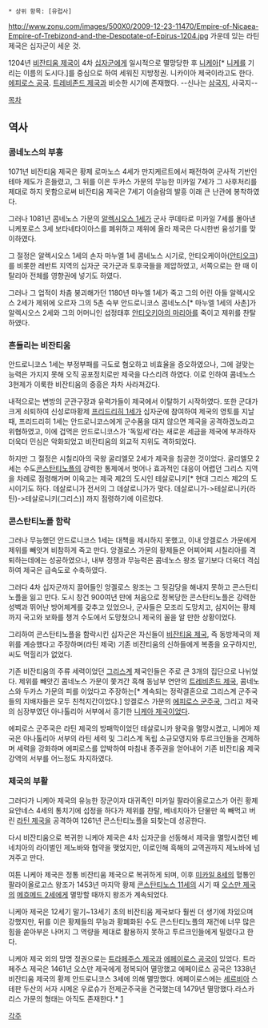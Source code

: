  * 상위 항목: [유럽사]

http://www.zonu.com/images/500X0/2009-12-23-11470/Empire-of-Nicaea-Empire-of-Trebizond-and-the-Despotate-of-Epirus-1204.jpg
가운데 있는 라틴 제국은 십자군이 세운 것.

1204년 [[비잔티움 제국]]이 4차 [[십자군]]에게 일시적으로 멸망당한 후 [[니케아]][* [[니케]]를 기리는 이름의 도시다.]를 중심으로 하여 세워진 지방정권. 니카이아 제국이라고도 한다. [[에피로스 공국]]. [[트레비존드 제국]]과 비슷한 시기에 존재했다. --신나는 [[삼국지]], 사국지--

[[목차]]
== 역사 ==
=== 콤네노스의 부흥 ===
1071년 비잔티움 제국은 황제 로마노스 4세가 만지케르트에서 패전하여 군사적 기반인 테마 제도가 흔들렸고, 그 뒤를 이은 두카스 가문의 무능한 미카일 7세가 그 사후처리를 제대로 하지 못함으로써 비잔티움 제국은 7세기 이슬람의 발흥 이래 큰 난관에 봉착하였다. 

그러나 1081년 콤네노스 가문의 [[알렉시오스 1세]]가 군사 쿠데타로 미카일 7세를 몰아낸 니케포로스 3세 보타네타이아스를 폐위하고 제위에 올라 제국은 다시한번 융성기를 맞이하였다. 

그 절정은 알렉시오스 1세의 손자 마누엘 1세 콤네노스 시기로, 안티오케이아([[안티오크]])를 비롯한 레반트 지역의 십자군 국가군과 토후국들을 제압하였고, 서쪽으로는 한 때 이탈리아 전체를 영향권에 넣기도 하였다. 

그러나 그 업적이 차츰 붕괴해가던 1180년 마누엘 1세가 죽고 그의 어린 아들 알렉시오스 2세가 제위에 오르자 그의 5촌 숙부 안드로니코스 콤네노스[* 마누엘 1세의 사촌]가 알렉시오스 2세와 그의 어머니인 섭정태후 [[안티오키아의 마리아]]를 죽이고 제위를 찬탈하였다. 

=== 흔들리는 비잔티움 ===
안드로니코스 1세는 부정부패를 극도로 혐오하고 비효율을 증오하였으나, 그에 걸맞는 능력은 가지지 못해 오직 공포정치로만 제국을 다스리려 하였다. 이로 인하여 콤네노스 3현제가 이룩한 비잔티움의 중흥은 차차 사라져갔다. 

내적으로는 변방의 군관구장과 유력가들이 제국에서 이탈하기 시작하였다. 또한 군대가 크게 쇠퇴하여 신성로마황제 [[프리드리히 1세]]가 십자군에 참여하여 제국의 영토를 지날 때, 프리드리히 1세는 안드로니코스에게 군수품을 대지 않으면 제국을 공격하겠노라고 위협하였고, 이에 겁먹은 안드로니코스가 '독일세'라는 새로운 세금을 제국에 부과하자 더욱더 민심은 악화되었고 비잔티움의 외교적 지위도 격하되었다.

하지만 그 절정은 시칠리아의 국왕 굴리엘모 2세가 제국을 침공한 것이었다. 굴리엘모 2세는 수도[[콘스탄티노플]]의 강력한 통제에서 벗어나 효과적인 대응이 어렵던 그리스 지역을 차례로 점령해가며 이윽고는 제국 제2의 도시인 테살로니키[* 현대 그리스 제2의 도시이기도 하다. 데살로니가 전서의 그 데살로니가가 맞다. 데살로니가->테살로니카(라틴)->테살로니키(그리스)] 까지 점령하기에 이르렀다. 

=== 콘스탄티노플 함락 ===
그러나 무능했던 안드로니코스 1세는 대책을 제시하지 못했고, 이내 앙겔로스 가문에게 제위를 빼앗겨 비참하게 죽고 만다. 앙겔로스 가문의 황제들은 어찌어찌 시칠리아를 격퇴하는데에는 성공하였으나, 내부 정쟁과 무능력은 콤네노스 왕조 말기보다 더욱더 격심하여 제국은 급속도로 수축하였다.

그러다 4차 십자군까지 끌어들인 앙겔로스 왕조는 그 뒷감당을 해내지 못하고 콘스탄티노플을 잃고 만다. 도시 창건 900여년 만에 처음으로 정복당한 콘스탄티노플은 강력한 성벽과 뛰어난 방어체계를 갖추고 있었으나, 군사들은 모조리 도망치고, 심지어는 황제까지 국고와 보화를 챙겨 수도에서 도망쳤으니 제국의 꼴을 알 만한 상황이었다. 

그리하여 콘스탄티노플을 함락시킨 십자군은 자신들이  [[비잔티움 제국]], 즉 동방제국의 제위를 계승했다고 주장하며(라틴 제국) 기존 비잔티움의 신하들에게 복종을 요구하지만, 씨도 먹힐리가 없었다. 

기존 비잔티움의 주류 세력이었던 [[그리스]]계 제국인들은 주로 큰 3개의 집단으로 나뉘었다. 제위를 빼앗긴 콤네노스 가문이 쫓겨간 흑해 동남부 연안의 [[트레비존드 제국]], 콤네노스와 두카스 가문의 피를 이었다고 주장하는[* 계속되는 정략결혼으로 그리스계 군주국들의 지배자들은 모두 친척지간이었다.] 앙겔로스 가문의 [[에피로스 군주국]], 그리고 제국의 심장부였던 아나톨리아 서부에서 흥기한 [[니케아 제국]]이었다.

에피로스 군주국은 라틴 제국의 방패막이었던 테살로니카 왕국을 멸망시켰고, 니케아 제국은 아나톨리아 서부의 라틴 세력 및 그리스계 독립 소규모영지와 투르크인들을 견제하며 세력을 강화하며 에피로스를 압박하여 마침내 종주권을 얻어내어 기존 비잔티움 제국 강역의 서부를 어느정도 차지하였다. 

=== 제국의 부활 ===
그러다가 니케아 제국의 유능한 장군이자 대귀족인 미카일 팔라이올로고스가 어린 황제 요안네스 4세의 통치기에 섭정을 하다가 제위를 찬탈, 베네치아가 단물만 쏙 빼먹고 버린 [[라틴 제국]]을 공격하여 1261년 콘스탄티노플을 되찾는데 성공한다. 

다시 비잔티움으로 복귀한 니케아 제국은 4차 십자군을 선동해서 제국을 멸망시켰던 베네치아의 라이벌인 제노바와 협약을 맺었지만, 이로인해 흑해의 교역권까지 제노바에 넘겨주고 만다. 

여튼 니케아 제국은 정통 비잔티움 제국으로 복귀하게 되며, 이후 [[미카일 8세]]의 혈통인 팔라이올로고스 왕조가 1453년 마지막 황제 [[콘스탄티노스 11세]]의 시기 때 [[오스만 제국]]의 [[메흐메드 2세]]에게 멸망할 때까지 왕조가 계속되었다. 

니케아 제국은 12세기 말기~13세기 초의 비잔티움 제국보다 훨씬 더 생기에 차있으며 강했지만, 뒤를 이은 황제들의 무능과 황폐화된 수도 콘스탄티노플의 재건에 너무 많은 힘을 쏟아부은 나머지 그 역량을 제대로 활용하지 못하고 투르크인들에게 밀렸다고 한다.

니케아 제국 외의 망명 정권으로는 [[트라페주스 제국]]과 [[에페이로스 공국]]이 있었다. 트라페주스 제국은 1461년 오스만 제국에게 정복되어 멸망했고 에페이로스 공국은 1338년 비잔티움 제국의 황제 안드로니코스 3세에 의해 멸망했다. 에페이로스에는 [[세르비아]] 스테판 두산의 서자 시메온 우로슈가 전제군주국을 건국했는데 1479년 멸망했다.라스카리스 가문의 형태는 아직도 존재한다.* [http://blog.naver.com/bc586/40089428835]

[[각주]]
